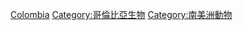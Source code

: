{{Catnav|頁面分類|各種主題的頁面分類|按國家分類|各國生物|各國動物}}

[[Category:各國動物|Colombia]]
[[Category:哥倫比亞生物|Category:哥倫比亞生物]]
[[Category:南美洲動物|Category:南美洲動物]]